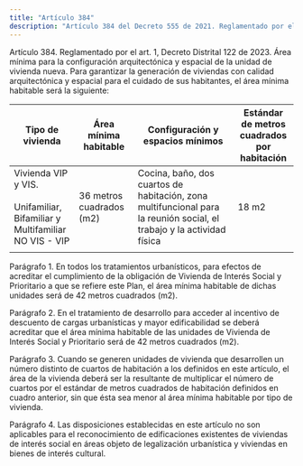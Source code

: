 ```yaml
---
title: "Artículo 384"
description: "Artículo 384 del Decreto 555 de 2021. Reglamentado por el art."
---
```


Artículo 384. Reglamentado por el art. 1, Decreto Distrital 122 de 2023. Área mínima para la configuración arquitectónica y espacial de la unidad de vivienda nueva. Para garantizar la generación de viviendas con calidad arquitectónica y espacial para el cuidado de sus habitantes, el área mínima habitable será la siguiente:
 

| Tipo de vivienda | Área mínima habitable | Configuración y espacios mínimos | Estándar 	de 	metros <br> cuadrados por habitación |
| --- | --- | --- | --- |
| Vivienda VIP y VIS. <br>   <br> Unifamiliar, 	Bifamiliar 	y <br> Multifamiliar NO VIS - VIP | 36 metros cuadrados (m2) | Cocina, baño, dos cuartos de habitación, zona multifuncional para la reunión social, el trabajo y la actividad física | 18 m2 |
|  |  |  |  |


Parágrafo 1. En todos los tratamientos urbanísticos, para efectos de acreditar el cumplimiento de la obligación de Vivienda de Interés Social y Prioritario a que se refiere este Plan, el área mínima habitable de dichas unidades será de 42 metros cuadrados (m2).
 
Parágrafo 2. En el tratamiento de desarrollo para acceder al incentivo de descuento de cargas urbanísticas y mayor edificabilidad se deberá acreditar que el área mínima habitable de las unidades de Vivienda de Interés Social y Prioritario será de 42 metros cuadrados (m2).
 
Parágrafo 3. Cuando se generen unidades de vivienda que desarrollen un número distinto de cuartos de habitación a los definidos en este artículo, el área de la vivienda deberá ser la resultante de multiplicar el número de cuartos por el estándar de metros cuadrados de habitación definidos en cuadro anterior, sin que ésta sea menor al área mínima habitable por tipo de vivienda.
 
Parágrafo 4. Las disposiciones establecidas en este artículo no son aplicables para el reconocimiento de edificaciones existentes de viviendas de interés social en áreas objeto de legalización urbanística y viviendas en bienes de interés cultural.